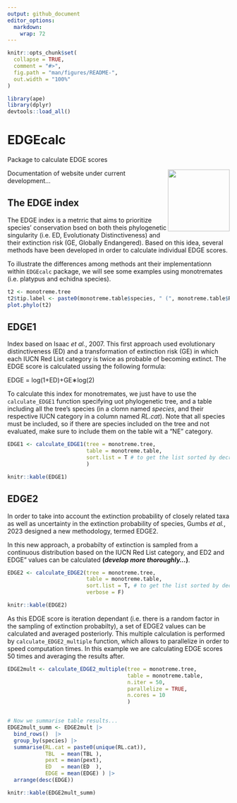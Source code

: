 ```yaml
---
output: github_document
editor_options: 
  markdown: 
    wrap: 72
---
```


```r
knitr::opts_chunk$set(
  collapse = TRUE,
  comment = "#>",
  fig.path = "man/figures/README-",
  out.width = "100%"
)

library(ape)
library(dplyr)
devtools::load_all()
```


# EDGEcalc
Package to calculate EDGE scores

<img src="man/figures/EDGEcalc_logo.png" width="140px" align="right"/>


Documentation of website under current development...


## The EDGE index

The EDGE index is a metrric that aims to prioritize species' conservation bsed on both theis phylogenetic singularity (i.e. ED, Evolutionaty Distinctiveness) and their extinction risk (GE, Globally Endangered). Based on this idea, several methods have been developed in order to calculate individual EDGE scores.

To illustrate the differences among methods ant their implementationn within `EDGEcalc` package, we will see some examples using monotremates (i.e. platypus and echidna species).

```r
t2 <- monotreme.tree
t2$tip.label <- paste0(monotreme.table$species, " (", monotreme.table$RL.cat, ")")
plot.phylo(t2)
```



## EDGE1
Index based on Isaac *et al.*, 2007. \newline
This first approach used evolutionary distinctiveness (ED) and a transformation of extinction risk (GE) in which each IUCN Red List category is twice as probable of becoming extinct. The EDGE score is calculated ussing the following formula:

EDGE = log(1+ED)+GE∗log(2)



To calculate this index for monotremates, we just have to use the `calculate_EDGE1` function specifying uot phylogenetic tree, and a table including all the tree's species (in a clomn named *species*, and their respective IUCN category in a column named *RL.cat*).\newline
Note that all species must be included, so if there are species included on the tree and not evaluated, make sure to include them on the table wit a "NE" category.

```r


EDGE1 <- calculate_EDGE1(tree = monotreme.tree, 
                         table = monotreme.table, 
                         sort.list = T # to get the list sorted by decreasing EDGE value
                         )

knitr::kable(EDGE1)
```




## EDGE2
In order to take into account the extinction probability of closely related taxa as well as uncertainty in the extinction probability of species, Gumbs *et al.*, 2023 designed a new methodology, termed EDGE2.

In this new approach, a probabilty of extinction is sampled from a continuous distribution based on the IUCN Red List category, and ED2 and EDGE" values can be calculated **(*develop more thoroughly...*)**. 

```r
EDGE2 <- calculate_EDGE2(tree = monotreme.tree, 
                         table = monotreme.table, 
                         sort.list = T, # to get the list sorted by decreasing EDGE value
                         verbose = F)

knitr::kable(EDGE2)
```

As this EDGE score is iteration dependant (i.e. there is a random factor in the sampling of extinction probabilty), a set of EDGE2 values can be calculated and averaged posteriorly. This multiple calculation is performed by `calculate_EDGE2_multiple` function, which allows to parallelize in order to speed computation times. In this example we are calculating EDGE scores 50 times and averaging the results after.


```r
EDGE2mult <- calculate_EDGE2_multiple(tree = monotreme.tree, 
                                      table = monotreme.table, 
                                      n.iter = 50,
                                      parallelize = TRUE,
                                      n.cores = 10
                                      )


# Now we summarise table results...
EDGE2mult_summ <- EDGE2mult |> 
  bind_rows()  |> 
  group_by(species) |> 
  summarise(RL.cat = paste0(unique(RL.cat)),
            TBL  = mean(TBL ),
            pext = mean(pext),
            ED   = mean(ED  ),
            EDGE = mean(EDGE) ) |> 
  arrange(desc(EDGE))

knitr::kable(EDGE2mult_summ)
```
